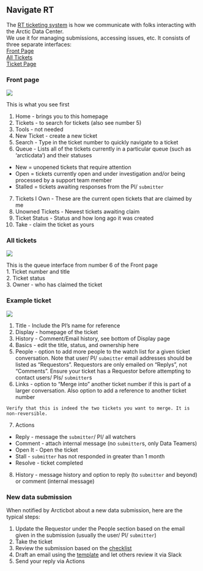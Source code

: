 ## Navigate RT

The [RT ticketing system](https://support.nceas.ucsb.edu/rt/) is how we
communicate with folks interacting with the Arctic Data Center.  
We use it for managing submissions, accessing issues, etc. It consists of
three separate interfaces:  
[Front Page](#front-page)  
[All Tickets](#all-tickets)  
[Ticket Page](#example-ticket)

### Front page 

![](../images/front_page_rt.png) 

This is what you see first   

1. Home - brings you to this homepage  
2. Tickets - to search for tickets (also see number 5)  
3. Tools - not needed  
4. New Ticket - create a new ticket  
5. Search - Type in the ticket number to quickly navigate to a ticket  
6. Queue - Lists all of the tickets currently in a particular queue (such as 'arcticdata') and their statuses  
 + New = unopened tickets that require attention  
 + Open = tickets currently open and under investigation and/or being processed by a support team member  
 + Stalled = tickets awaiting responses from the PI/ `submitter`  
7. Tickets I Own - These are the current open tickets that are claimed by me  
8. Unowned Tickets - Newest tickets awaiting claim  
9. Ticket Status - Status and how long ago it was created  
10. Take - claim the ticket as yours  

### All tickets

![](../images/all_tickets_rt.png)   

This is the queue interface from number 6 of the Front page  
1. Ticket number and title  
2. Ticket status  
3. Owner - who has claimed the ticket  

### Example ticket 

![](../images/example_ticket_rt.png)  

1. Title - Include the PI's name for reference  
2. Display - homepage of the ticket  
3. History - Comment/Email history, see bottom of Display page  
4. Basics - edit the title, status, and ownership here  
5. People - option to add more people to the watch list for a given ticket conversation. Note that user/ PI/ `submitter` email addresses should be listed as "Requestors". Requestors are only emailed on "Replys", not "Comments". Ensure your ticket has a Requestor before attempting to contact users/ PIs/ `submitter`s   
6. Links - option to "Merge into" another ticket number if this is part of a larger conversation. Also option to add a reference to another ticket number  

```block
Verify that this is indeed the two tickets you want to merge. It is non-reversible.
```


7. Actions  
 + Reply - message the `submitter`/ PI/ all watchers  
 + Comment - attach internal message (no `submitter`s, only Data Teamers)  
 + Open It - Open the ticket  
 + Stall - `submitter` has not responded in greater than 1 month  
 + Resolve - ticket completed  
8. History - message history and option to reply (to `submitter` and beyond) or comment (internal message)

### New data submission
When notified by Arcticbot about a new data submission, here are the typical steps:

1. Update the Requestor under the People section based on the email given in the submission (usually the user/ PI/ `submitter`)
2. Take the ticket
3. Review the submission based on the [checklist](https://nceas.github.io/datateam-training/reference/initial-review-checklist.html)
4. Draft an email using the [template](https://nceas.github.io/datateam-training/reference/email-templates.html) and let others review it via Slack
5. Send your reply via Actions
